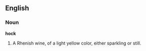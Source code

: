 ==English==

===Noun===

'''hock'''

#A Rhenish wine, of a light yellow color, either sparkling or still.